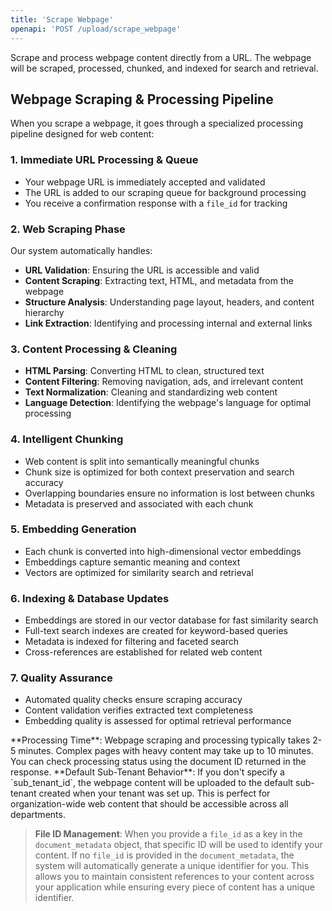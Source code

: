 ```yaml
---
title: 'Scrape Webpage'
openapi: 'POST /upload/scrape_webpage'
---
```


Scrape and process webpage content directly from a URL. The webpage will be scraped, processed, chunked, and indexed for search and retrieval.

## Webpage Scraping & Processing Pipeline

When you scrape a webpage, it goes through a specialized processing pipeline designed for web content:

### 1. **Immediate URL Processing & Queue**
- Your webpage URL is immediately accepted and validated
- The URL is added to our scraping queue for background processing
- You receive a confirmation response with a `file_id` for tracking

### 2. **Web Scraping Phase**
Our system automatically handles:
- **URL Validation**: Ensuring the URL is accessible and valid
- **Content Scraping**: Extracting text, HTML, and metadata from the webpage
- **Structure Analysis**: Understanding page layout, headers, and content hierarchy
- **Link Extraction**: Identifying and processing internal and external links

### 3. **Content Processing & Cleaning**
- **HTML Parsing**: Converting HTML to clean, structured text
- **Content Filtering**: Removing navigation, ads, and irrelevant content
- **Text Normalization**: Cleaning and standardizing web content
- **Language Detection**: Identifying the webpage's language for optimal processing

### 4. **Intelligent Chunking**
- Web content is split into semantically meaningful chunks
- Chunk size is optimized for both context preservation and search accuracy
- Overlapping boundaries ensure no information is lost between chunks
- Metadata is preserved and associated with each chunk

### 5. **Embedding Generation**
- Each chunk is converted into high-dimensional vector embeddings
- Embeddings capture semantic meaning and context
- Vectors are optimized for similarity search and retrieval

### 6. **Indexing & Database Updates**
- Embeddings are stored in our vector database for fast similarity search
- Full-text search indexes are created for keyword-based queries
- Metadata is indexed for filtering and faceted search
- Cross-references are established for related web content

### 7. **Quality Assurance**
- Automated quality checks ensure scraping accuracy
- Content validation verifies extracted text completeness
- Embedding quality is assessed for optimal retrieval performance

<Note>
**Processing Time**: Webpage scraping and processing typically takes 2-5 minutes. Complex pages with heavy content may take up to 10 minutes. You can check processing status using the document ID returned in the response.
</Note>

<Note>
**Default Sub-Tenant Behavior**: If you don't specify a `sub_tenant_id`, the webpage content will be uploaded to the default sub-tenant created when your tenant was set up. This is perfect for organization-wide web content that should be accessible across all departments.
</Note>

> **File ID Management**: When you provide a `file_id` as a key in the `document_metadata` object, that specific ID will be used to identify your content. If no `file_id` is provided in the `document_metadata`, the system will automatically generate a unique identifier for you. This allows you to maintain consistent references to your content across your application while ensuring every piece of content has a unique identifier.

